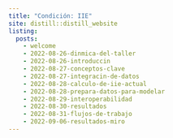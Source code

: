 ```yaml
---
title: "Condición: IIE"
site: distill::distill_website
listing: 
  posts:
    - welcome
    - 2022-08-26-dinmica-del-taller
    - 2022-08-26-introduccin
    - 2022-08-27-conceptos-clave
    - 2022-08-27-integracin-de-datos
    - 2022-08-28-calculo-de-iie-actual
    - 2022-08-28-prepara-datos-para-modelar
    - 2022-08-29-interoperabilidad
    - 2022-08-30-resultados
    - 2022-08-31-flujos-de-trabajo
    - 2022-09-06-resultados-miro
---
```

 